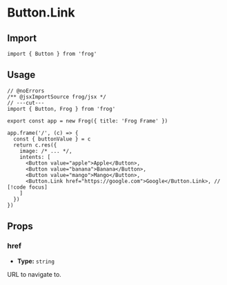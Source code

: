 # Button.Link

## Import

```tsx twoslash
import { Button } from 'frog'
```

## Usage

```tsx twoslash
// @noErrors
/** @jsxImportSource frog/jsx */
// ---cut---
import { Button, Frog } from 'frog'

export const app = new Frog({ title: 'Frog Frame' })

app.frame('/', (c) => {
  const { buttonValue } = c
  return c.res({
    image: /* ... */,
    intents: [
      <Button value="apple">Apple</Button>,
      <Button value="banana">Banana</Button>,
      <Button value="mango">Mango</Button>,
      <Button.Link href="https://google.com">Google</Button.Link>, // [!code focus]
    ]
  })
})
```

## Props

### href

- **Type:** `string`

URL to navigate to.
